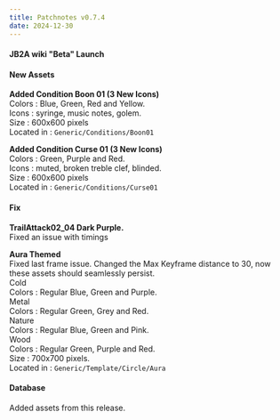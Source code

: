 ```yaml
---
title: Patchnotes v0.7.4
date: 2024-12-30
---
```


#### JB2A wiki "Beta" Launch

#### New Assets

**Added Condition Boon 01 (3 New Icons)**  
Colors : Blue, Green, Red and Yellow.  
Icons : syringe, music notes, golem.  
Size : 600x600 pixels  
Located in : ``Generic/Conditions/Boon01``

**Added Condition Curse 01 (3 New Icons)**  
Colors : Green, Purple and Red.  
Icons : muted, broken treble clef, blinded.  
Size : 600x600 pixels  
Located in : ``Generic/Conditions/Curse01``

#### Fix

**TrailAttack02_04 Dark Purple.**  
Fixed an issue with timings

**Aura Themed**  
Fixed last frame issue. Changed the Max Keyframe distance to 30, now these assets should seamlessly persist.  
Cold  
Colors : Regular Blue, Green and Purple.  
Metal  
Colors : Regular Green, Grey and Red.  
Nature  
Colors : Regular Blue, Green and Pink.  
Wood  
Colors : Regular Green, Purple and Red.  
Size : 700x700 pixels.  
Located in : ``Generic/Template/Circle/Aura``


#### Database

Added assets from this release.







